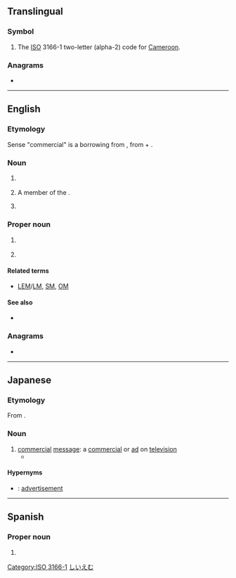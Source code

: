 {{also|cm|Cm|cM|.cm|c.m.}}
==Translingual==

===Symbol===
{{mul-symbol}}

# The [[ISO]] 3166-1 two-letter (alpha-2) code for [[Cameroon]].

[[Category:ISO 3166-1]]

===Anagrams===
* {{l|mul|MC}}

----

==English==
{{wikipedia}}

===Etymology===
Sense "commercial" is a borrowing from {{bor|en|ja|CM||promotional video}}, from {{der|en|en|commercial}} + {{m|en|message}}.

===Noun===
{{en-noun}}

# {{lb|en|India}} {{initialism of|en|chief minister}}
# A member of the {{w|Order of Canada}}.
# {{lb|en|Japan}} {{initialism of|en|commercial message}}

===Proper noun===
{{en-proper noun|-}}

# {{lb|en|US|space science}} {{initialism of|en|{{w|Command Module}}}}
# {{initialism of|en|{{w|College of Medicine}}}}

====Related terms====
* {{sense|Command Module}} [[LEM]]/[[LM]], [[SM]], [[OM]]

====See also====
* {{sense|Command Module}} {{pedia|Command Module}}

===Anagrams===
* {{anagrams|en|a=cm|M/C|MC|Mc|Mc-|mc}}

----

==Japanese==

===Etymology===
From {{m|ja|コマーシャルメッセージ|lit=commercial message|tr=komāsharu messēji}}.

===Noun===
{{ja-noun|シー%エム}}

# [[commercial]] [[message]]: a [[commercial]] or [[ad]] on [[television]]
#*{{quote-book|ja||
|{{w2|ja|課長島耕作|ヤング島耕作　主任編}}|
|72–73
|[[僕]][[は]][[この]][[ポスター]]は[[好き]][[です]][[ね]]　好き[[だ]][[けど]]……[[何の]]'''ＣＭ'''[[か]][[分かる|わから]][[ない]][[ん]][[じゃ]]ないですか？<br>[[実は]]　[[そこ]][[が]][[ポイント]][[な]]んです　[[商品]][[訴求]][[を]][[あえて]][[隠す|隠し]][[て]]初芝[[AV|ＡＶ]][[機器]][[の]][[イメージ]][[だけ]]を[[出す|出し]][[たい]]んです<br>[[なるほど]]
|I like this poster…… But we still don’t know what the commercial’s gonna be like, no?<br>That’s the point, actually. We want to keep the product’s appeal secret and just put out an image of Hatsushiba AV equipment.<br>I see
|last=Hirokane
|first=Kenshi
|authorlink=Kenshi Hirokane
|chapter=STEP5　Five O'Clock World①
|trans-title=Young Shima Kōsaku: Manager Arc
|genre=fiction
|location=Tōkyō
|publisher=Kōdansha
|date=Apr 23 2007
|volume=1
|isbn=978-4-06-352182-5
|tr=Boku wa kono posutā wa suki desu ne Suki da kedo…… Nan no '''shīemu''' ka wakaranai n ja nai desu ka?<br>Jitsu wa soko ga pointo na n desu Shōhin sokyū o aete kakushite Hatsushiba ēbui kiki no imēji dake o  dashitai n desu<br>Naruhodo}}

====Hypernyms====
* {{ja-r|広%告|こう%こく}}: [[advertisement]]

[[Category:ja:Advertising|しいえむ]]

----

==Spanish==

===Proper noun===
{{head|es|proper noun|g=?}}

# {{abbreviation of|es|Campeche}}